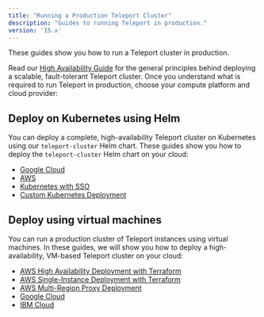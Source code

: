 ```yaml
---
title: "Running a Production Teleport Cluster"
description: "Guides to running Teleport in production."
version: '15.x'
---
```


These guides show you how to run a Teleport cluster in production.

Read our [High Availability Guide](/deploy-a-cluster/high-availability) for the general
principles behind deploying a scalable, fault-tolerant Teleport cluster. Once
you understand what is required to run Teleport in production, choose your
compute platform and cloud provider:

## Deploy on Kubernetes using Helm

You can deploy a complete, high-availability Teleport cluster on Kubernetes
using our `teleport-cluster` Helm chart. These guides show you how to deploy the
`teleport-cluster` Helm chart on your cloud:

- [Google Cloud](/deploy-a-cluster/helm-deployments/gcp)
- [AWS](/deploy-a-cluster/helm-deployments/aws)
- [Kubernetes with SSO](/deploy-a-cluster/helm-deployments/kubernetes-cluster)
- [Custom Kubernetes Deployment](/deploy-a-cluster/helm-deployments/custom)

## Deploy using virtual machines

You can run a production cluster of Teleport instances using virtual machines.
In these guides, we will show you how to deploy a high-availability, VM-based
Teleport cluster on your cloud:

- [AWS High Availability Deployment with Terraform](/deploy-a-cluster/deployments/aws-ha-autoscale-cluster-terraform)
- [AWS Single-Instance Deployment with Terraform](/deploy-a-cluster/deployments/aws-starter-cluster-terraform)
- [AWS Multi-Region Proxy Deployment](/deploy-a-cluster/deployments/aws-gslb-proxy-peering-ha-deployment)
- [Google Cloud](/deploy-a-cluster/deployments/gcp)
- [IBM Cloud](/deploy-a-cluster/deployments/ibm)
